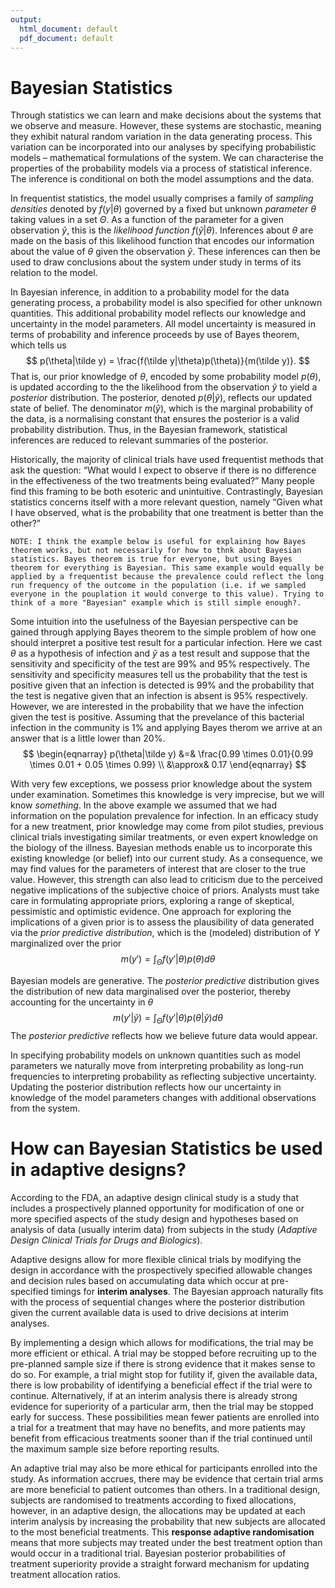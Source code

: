 ```yaml
---
output:
  html_document: default
  pdf_document: default
---
```


# Bayesian Statistics

Through statistics we can learn and make decisions about the systems that we observe and measure.
However, these systems are stochastic, meaning they exhibit natural random variation in the data generating process.
This variation can be incorporated into our analyses by specifying probabilistic models -- mathematical formulations of the system.
We can characterise the properties of the probability models via a process of statistical inference.
The inference is conditional on both the model assumptions and the data.

In frequentist statistics, the model usually comprises a family of *sampling densities* denoted by $f(y|\theta)$ governed by a fixed but unknown *parameter* $\theta$ taking values in a set $\Theta$. 
As a function of the parameter for a given observation $\tilde y$, this is the  *likelihood function* $f(\tilde y|\theta)$. 
Inferences about $\theta$ are made on the basis of this likelihood function that encodes our information about the value of $\theta$ given the observation $\tilde y$. 
These inferences can then be used to draw conclusions about the system under study in terms of its relation to the model.

In Bayesian inference, in addition to a probability model for the data generating process, a probability model is also specified for other unknown quantities.
This additional probability model reflects our knowledge and uncertainty in the model parameters.
All model uncertainty is measured in terms of probability and inference proceeds by use of Bayes theorem, which tells us 
$$
p(\theta|\tilde y) = \frac{f(\tilde y|\theta)p(\theta)}{m(\tilde y)}.
$$
That is, our prior knowledge of $\theta$, encoded by some probability model $p(\theta)$, is updated according to the the likelihood from the observation $\tilde y$ to yield a *posterior* distribution.
The posterior, denoted $p(\theta|\tilde y)$, reflects our updated state of belief.
The denominator $m(\tilde y)$, which is the marginal probability of the data, is a normalising constant that ensures the posterior is a valid probability distribution.
Thus, in the Bayesian framework, statistical inferences are reduced to relevant summaries of the posterior.

Historically, the majority of clinical trials have used frequentist methods that ask the question: "What would I expect to observe if there is no difference in the effectiveness of the two treatments being evaluated?"
Many people find this framing to be both esoteric and unintuitive.
Contrastingly, Bayesian statistics concerns itself with a more relevant question, namely "Given what I have observed, what is the probability that one treatment is better than the other?" 
 
    NOTE: I think the example below is useful for explaining how Bayes theorem works, but not necessarily for how to thnk about Bayesian statistics. Bayes theorem is true for everyone, but using Bayes theorem for everything is Bayesian. This same example would equally be applied by a frequentist because the prevalence could reflect the long run frequency of the outcome in the population (i.e. if we sampled everyone in the pouplation it would converge to this value). Trying to think of a more "Bayesian" example which is still simple enough?.

Some intuition into the usefulness of the Bayesian perspective can be gained through applying Bayes theorem to the simple problem of how one should interpret a positive test result for a particular infection.
Here we cast $\theta$ as a hypothesis of infection and $\tilde y$ as a test result and suppose that the sensitivity and specificity of the test are 99% and 95% respectively.
The sensitivity and specificity measures tell us the probability that the test is positive given that an infection is detected is 99% and the probability that the test is negative given that an infection is absent is 95% respectively.
However, we are interested in the probability that we have the infection given the test is positive. 
Assuming that the prevelance of this bacterial infection in the community is 1% and applying Bayes therom we arrive at an answer that is a little lower than 20%.  
$$
\begin{eqnarray} 
p(\theta|\tilde y) &=& \frac{0.99 \times 0.01}{0.99 \times 0.01 + 0.05 \times 0.99} \\ &\approx& 0.17 
\end{eqnarray}
$$

With very few exceptions, we possess prior knowledge about the system under examination.
Sometimes this knowledge is very imprecise, but we will know *something*.
In the above example we assumed that we had information on the population prevalence for infection. 
In an efficacy study for a new treatment, prior knowledge may come from pilot studies, previous clinical trials investigating similar treatments, or even expert knowledge on the biology of the illness.
Bayesian methods enable us to incorporate this existing knowledge (or belief) into our current study.
As a consequence, we may find values for the parameters of interest that are closer to the true value.
However, this strength can also lead to criticism due to the perceived negative implications of the subjective choice of priors. 
Analysts must take care in formulating appropriate priors, exploring a range of skeptical, pessimistic and optimistic evidence. 
One approach for exploring the implications of a given prior is to assess the plausibility of data generated via the *prior predictive distribution*, which is the (modeled) distribution of $Y$ marginalized over the prior
$$
m(y') = \int_{\Theta} f(y'|\theta) p(\theta)d\theta
$$

Bayesian models are generative.
The *posterior predictive* distribution gives the distribution of new data marginalised over the posterior, thereby accounting for the uncertainty in $\theta$
$$
m(y'|\tilde y) = \int_{\Theta} f(y'|\theta) p(\theta|\tilde y)d\theta
$$
The *posterior predictive* reflects how we believe future data would appear.

In specifying probability models on unknown quantities such as model parameters we naturally move from interpreting probability as long-run frequencies to interpreting probability as reflecting subjective uncertainty.
Updating the posterior distribution reflects how our uncertainty in knowledge of the model parameters changes with additional observations from the system.

# How can Bayesian Statistics be used in adaptive designs?

According to the FDA, an adaptive design clinical study is a study that includes a prospectively planned opportunity for modification of one or more specified aspects of the study design and hypotheses based on analysis of data (usually interim data) from subjects in the study (*Adaptive Design Clinical Trials for Drugs and Biologics*).

Adaptive designs allow for more flexible clinical trials by modifying the design in accordance with the prospectively specified allowable changes and decision rules based on accumulating data which occur at pre-specified timings for **interim analyses**.
The Bayesian approach naturally fits with the process of sequential changes where the posterior distribution given the current available data is used to drive decisions at interim analyses.

By implementing a design which allows for modifications, the trial may be more efficient or ethical. A trial may be stopped before recruiting up to the pre-planned sample size if there is strong evidence that it makes sense to do so. 
For example, a trial might stop for futility if, given the available data, there is low probability of identifying a beneficial effect if the trial were to continue. 
Alternatively, if at an interim analysis there is already strong evidence for superiority of a particular arm, then the trial may be stopped early for success. 
These possibilities mean fewer patients are enrolled into a trial for a treatment that may have no benefits, and more patients may benefit from efficacious treatments sooner than if the trial continued until the maximum sample size before reporting results.

An adaptive trial may also be more ethical for participants enrolled into the study. 
As information accrues, there may be evidence that certain trial arms are more beneficial to patient outcomes than others. 
In a traditional design, subjects are randomised to treatments according to fixed allocations, however, in an adaptive design, the allocations may be updated at each interim analysis by increasing the probability that new subjects are allocated to the most beneficial treatments. 
This **response adaptive randomisation** means that more subjects may treated under the best treatment option than would occur in a traditional trial.
Bayesian posterior probabilities of treatment superiority provide a straight forward mechanism for updating treatment allocation ratios.